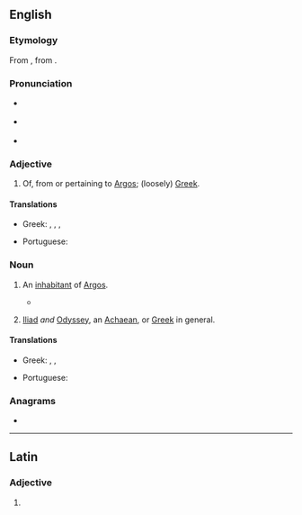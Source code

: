{{also|argive}}
==English==
{{wikipedia|Argives}}

===Etymology===
From {{etyl|la|en}} {{m|la|Argīvus}}, from {{etyl|grc|en}} {{m|grc|Ἀργεῖος}}.

===Pronunciation===
* {{a|US}} {{IPA|/ˈɑɹɡaɪv/|lang=en}}
* {{a|UK}} {{IPA|/ˈɑːɡaɪv/|lang=en}}
* {{a|NZ}} {{IPA|/ˈɐːɡɒev/|lang=en}}

===Adjective===
{{en-adj}}

# {{lb|en|Ancient Greece}} Of, from or pertaining to [[Argos]]; (loosely) [[Greek]].

====Translations====
{{trans-top|from or pertaining to Argos}}
* Greek: {{t+|el|αργείτικος}}, {{t+|el|αργίτικος}}, {{t+|el|αργείος}}, {{t+|el|αργίτης}}
{{trans-mid}}
* Portuguese: {{t|pt|argivo}}
{{trans-bottom}}

===Noun===
{{en-noun}}

# {{lb|en|Ancient Greece}} An [[inhabitant]] of [[Argos]].
#* {{quote-book|year=1942|author= George Rawlinson, transl.|title=The Persian Wars|url=http://mcadams.posc.mu.edu/txt/ah/herodotus/|chapter=Erato|by=Herodotus|passage=The Greeks generally think that this fate came upon him because he induced the Pythoness to pronounce against Demaratus; the Athenians differ from all others in saying that it was because he cut down the sacred grove of the goddesses when he made his invasion by Eleusis; while the '''Argives''' ascribe it to his having taken from their refuge and cut to pieces certain '''argives''' who had fled from battle into a precinct sacred to Argus, where Cleomenes slew them, burning likewise at the same time, through irreverence, the grove itself.}}
# {{lb|en|poetic}} {{n-g|In the [[Homer]]ic}} [[Iliad]] ''and'' [[Odyssey]], {{n-g|and in later classical epics, an alternate name for}} an [[Achaean]], or [[Greek]] in general.

====Translations====
{{trans-top|person from Argos}}
* Greek: {{t+|el|Αργείος|m}}, {{t+|el|Αργείτης|m}}, {{t+|el|Αργίτης|m}}
{{trans-mid}}
* Portuguese: {{t|pt|argivo|m}}
{{trans-bottom}}

===Anagrams===
* {{anagrams|en|a=aegirv|rivage|virgae}}

----

==Latin==

===Adjective===
{{la-adj-form|Argīve}}

# {{inflection of|Argīvus||voc|m|s|lang=la}}